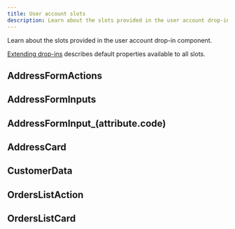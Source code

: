 ```yaml
---
title: User account slots
description: Learn about the slots provided in the user account drop-in component.
---
```



Learn about the slots provided in the user account drop-in component.

[Extending drop-ins](https://experienceleague.adobe.com/developer/commerce/storefront/dropins/all/extending/) describes default properties available to all slots.

## AddressFormActions

## AddressFormInputs

## AddressFormInput_(attribute.code)

## AddressCard

## CustomerData

## OrdersListAction

## OrdersListCard


